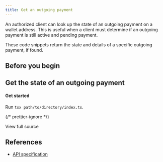 ```yaml
---
title: Get an outgoing payment
---
```



An authorized client can look up the state of an outgoing payment on a wallet address. This is useful when a client must determine if an outgoing payment is still active and pending payment.

These code snippets return the state and details of a specific outgoing payment, if found.

## Before you begin

<Begin />

## Get the state of an outgoing payment

<Tabs>
<TabItem label='TypeScript'>
<Ts/>

#### Get started

<ChunkedSnippet
  source='https://raw.githubusercontent.com/interledger/open-payments-snippets/main/outgoing-payment/outgoing-payment-get.ts'
  chunk='1'
/>

<ChunkedSnippet
  source='https://raw.githubusercontent.com/interledger/open-payments-snippets/main/outgoing-payment/outgoing-payment-get.ts'
  chunk='2'
/>

<ChunkedSnippet
  source='https://raw.githubusercontent.com/interledger/open-payments-snippets/main/outgoing-payment/outgoing-payment-get.ts'
  chunk='3'
/>

<ChunkedSnippet
  source='https://raw.githubusercontent.com/interledger/open-payments-snippets/main/outgoing-payment/outgoing-payment-get.ts'
  chunk='4'
/>

Run `tsx path/to/directory/index.ts`.

{/* prettier-ignore */}
<p>
  <LinkOut href='https://github.com/interledger/open-payments-snippets/blob/main/outgoing-payment/outgoing-payment-get.ts'>View full source</LinkOut>
</p>

</TabItem>
</Tabs>

## References

- [API specification](/apis/resource-server/operations/get-outgoing-payment)
